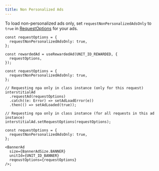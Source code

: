 ```yaml
---
title: Non Personalized Ads
---
```


To load non-personalized ads only, set `requestNonPersonalizedAdsOnly` to `true` in [RequestOptions](/docs/api/types/RequestOptions) for your ads.

```tsx title=Hook
const requestOptions = {
  requestNonPersonalizedAdsOnly: true,
};

const rewardedAd = useRewardedAd(UNIT_ID_REWARDED, {
  requestOptions,
});
```

```tsx title=Class
const requestOptions = {
  requestNonPersonalizedAdsOnly: true,
};

// Requesting npa only in class instance (only for this request)
interstitialAd
  .requestAd(requestOptions)
  .catch((e: Error) => setAdLoadError(e))
  .then(() => setAdLoaded(true));

// Requesting npa only in class instance (for all requests in this ad instance)
interstitialAd.setRequestOptions(requestOptions);
```

```tsx title=BannerAd
const requestOptions = {
  requestNonPersonalizedAdsOnly: true,
};

<BannerAd
  size={BannerAdSize.BANNER}
  unitId={UNIT_ID_BANNER}
  reqeustOptions={requestOptions}
/>;
```
